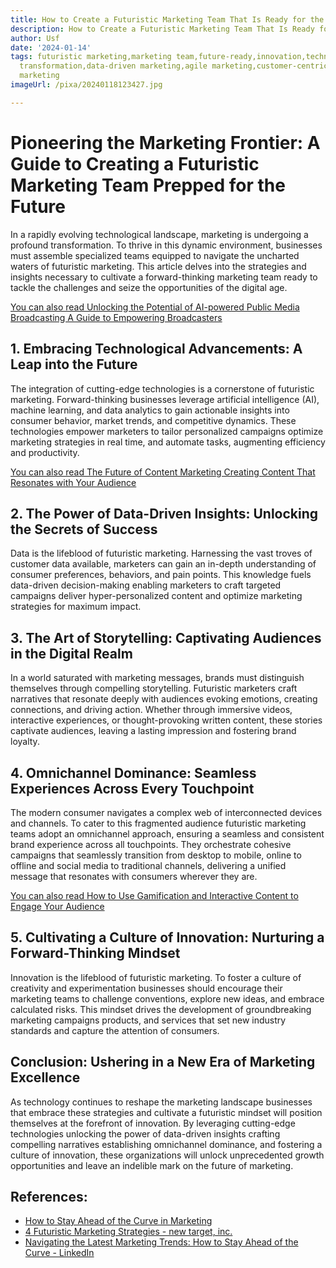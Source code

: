 ```yaml
---
title: How to Create a Futuristic Marketing Team That Is Ready for the Future
description: How to Create a Futuristic Marketing Team That Is Ready for the Future
author: Usf
date: '2024-01-14'
tags: futuristic marketing,marketing team,future-ready,innovation,technology,digital
  transformation,data-driven marketing,agile marketing,customer-centric,disruptive
  marketing
imageUrl: /pixa/20240118123427.jpg

---
```

# **Pioneering the Marketing Frontier: A Guide  to Creating a Futuristic Marketing  Team Prepped for the Future**

In a rapidly evolving technological landscape,  marketing is undergoing a profound transformation.  To thrive in this dynamic environment, businesses must assemble specialized teams equipped to navigate the uncharted waters of futuristic marketing. This  article delves into the strategies and insights necessary to  cultivate a forward-thinking marketing team ready to tackle the challenges and  seize the opportunities of the digital age.

[You can  also read Unlocking  the Potential of AI-powered Public Media Broadcasting A Guide to Empowering  Broadcasters](Unlocking%20the%20Potential%20of%20AI-powered%20Public%20Media%20Broadcasting%20A%20Guide%20to%20Empowering%20Broadcasters)


## **1. Embracing Technological Advancements: A Leap into the Future**

The integration of  cutting-edge technologies is a cornerstone of futuristic marketing. Forward-thinking businesses leverage artificial intelligence (AI), machine learning, and data analytics to gain actionable insights into consumer behavior, market trends, and competitive dynamics. These technologies empower marketers to tailor personalized campaigns optimize marketing  strategies in real time, and  automate tasks, augmenting efficiency and productivity.

[You can also read The Future of Content  Marketing Creating Content That Resonates with Your Audience](The%20Future%20of%20Content%20Marketing%20Creating%20Content%20That%20Resonates%20with%20Your%20Audience)


## **2. The Power of Data-Driven Insights: Unlocking the Secrets of Success**

Data is the lifeblood of futuristic marketing.  Harnessing the vast troves of customer data available, marketers can gain an in-depth understanding of consumer preferences, behaviors, and  pain points. This  knowledge fuels data-driven decision-making enabling marketers to craft targeted campaigns deliver  hyper-personalized content and optimize marketing strategies for maximum  impact.

## **3. The Art of  Storytelling: Captivating Audiences in the Digital Realm**

In a world saturated with marketing messages, brands must distinguish  themselves through compelling storytelling.  Futuristic marketers craft narratives  that resonate deeply with audiences evoking emotions, creating connections,  and driving action. Whether through immersive videos, interactive experiences, or thought-provoking written content, these stories captivate audiences, leaving a lasting impression and fostering brand loyalty.

## **4. Omnichannel Dominance: Seamless Experiences Across Every Touchpoint**

The modern consumer navigates a complex web of  interconnected devices and channels. To cater to  this fragmented audience futuristic marketing teams adopt an  omnichannel approach, ensuring a seamless and consistent brand experience  across all touchpoints. They  orchestrate cohesive campaigns that seamlessly transition from desktop  to mobile, online to offline and social media to traditional channels, delivering  a unified message that resonates  with consumers  wherever they  are.

[You can also  read How to Use Gamification and Interactive Content to Engage Your Audience](How%20to%20Use%20Gamification%20and%20Interactive%20Content%20to%20Engage%20Your%20Audience)


## **5. Cultivating a Culture of  Innovation: Nurturing a Forward-Thinking Mindset**

Innovation is the lifeblood of futuristic marketing. To foster a culture of  creativity and experimentation businesses should encourage their marketing teams to challenge conventions, explore new ideas, and embrace calculated risks. This  mindset  drives the development of groundbreaking  marketing campaigns products, and services that  set new industry standards  and  capture the attention of consumers.

## **Conclusion: Ushering in a New Era  of Marketing Excellence**

As technology continues to reshape  the marketing landscape businesses that  embrace these strategies and  cultivate a futuristic mindset will position themselves at the forefront of innovation. By  leveraging cutting-edge technologies unlocking the power of data-driven insights  crafting compelling narratives establishing omnichannel dominance, and  fostering a culture of innovation, these organizations will unlock unprecedented  growth opportunities and leave an indelible mark on the future of marketing.

## References:
- [How to Stay Ahead of the Curve in Marketing](https://www.marketingempiregroup.com/stay-ahead-of-the-curve-in-marketing)
- [4 Futuristic Marketing Strategies - new target, inc.](https://www.newtarget.com/web-insights-blog/futuristic-marketing/)
- [Navigating the Latest Marketing Trends: How to Stay Ahead of the Curve - LinkedIn](https://www.linkedin.com/pulse/navigating-latest-marketing-trends-how-stay-ahead-curve-sambit-patra)
